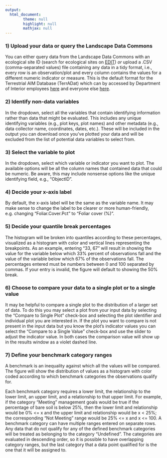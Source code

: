 ```yaml
---
output:
  html_document:
        theme: null
        highlight: null
        mathjax: null
---
```


### 1) Upload your data or query the Landscape Data Commons
You can either query data from the Landscape Data Commons with an ecological site ID (search for ecological sites on [EDIT](https://edit.jornada.nmsu.edu)) *or* upload a .CSV (comma-separated values) file containing any data in a tidy format, i.e., every row is an observation/plot and every column contains the values for a different numeric indicator or measure. This is the default format for the Terrestrial AIM Database (TerrADat) which can by accessed by Department of Interior employees [here](https://aim.landscapetoolbox.org/aim-data-portal) and everyone else [here](https://landscape.blm.gov/geoportal/catalog/main/home.page).

### 2) Identify non-data variables
In the dropdown, select all the variables that contain identifying information rather than data that might be evaluated. This includes any unique identifying variables (e.g., plot keys, plot names) and other metadata (e.g., data collector name, coordinates, dates, etc.). These will be included in the output you can download once you've plotted your data and will be excluded from the list of potential data variables to select from.

### 3) Select the variable to plot
In the dropdown, select which variable or indicator you want to plot. The available options will be all the column names that contained data that could be numeric. Be aware, this may include nonsense options like the unique identifying field, e.g., "ObjectID".

### 4) Decide your x-axis label
By default, the x-axis label will be the same as the variable name. It may make sense to change the label to be clearer or more human-friendly, e.g. changing "Foliar.Cover.Pct" to "Foliar cover (%)".

### 5) Decide your quantile break percentages
The histogram will be broken into quantiles according to these percentages, visualized as a histogram with color and vertical lines representing the breakpoints. As an example, entering "33, 67" will result in showing the value for the variable below which 33% percent of observations fall and the value of the variable below which 67% of the observations fall. The percentages entered must be numbers between 0 and 100 separated by commas. If your entry is invalid, the figure will default to showing the 50% break.

### 6) Choose to compare your data to a single plot or to a single value
It may be helpful to compare a single plot to the distribution of a larger set of data. To do this you may select a plot from your input data by selecting the "Compare to Single Plot" check-box and selecting the plot identifier and individual plot you are interested in. If the plot you want to compare is not present in the input data but you know the plot's indicator values you can select the "Compare to a Single Value" check-box and use the slider to adjust the indicator value. In both cases the comparison value will show up in the results window as a violet dashed line.

### 7) Define your benchmark category ranges
A benchmark is an inequality against which all the values will be compared. The figure will show the distribution of values as a histogram with color coded according to which benchmark categories the observations qualify for.

Each benchmark category requires a lower limit, the relationship to the lower limit, an upper limit, and a relationship to that upper limit. For example, if the category "Meeting" management goals would be true if the percentage of bare soil is below 25%, then the lower limit and relationship would be 0% <= x and the upper limit and relationship would be x < 25%; the corresponding "Not Meeting" range would be 25% <= x and x <= 100. A benchmark category can have multiple ranges entered on separate rows. Any data that do not qualify for any of the defined benchmark categories will be treated as belonging to the category "Undefined". The categories are evaluated in descending order, so it is possible to have overlapping category ranges, but the last category that a data point qualified for is the one that it will be assigned to.